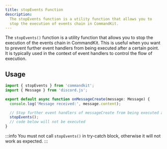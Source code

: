 ```yaml
---
title: stopEvents Function
description:
  The stopEvents function is a utility function that allows you to
  stop the execution of events chain in CommandKit.
---
```


The `stopEvents()` function is a utility function that allows you to
stop the execution of the events chain in CommandKit. This is useful
when you want to prevent further event handlers from being executed
after a certain point. It is typically used in the context of event
handlers to control the flow of execution.

## Usage

```ts title="./src/app/events/messageCreate/event.ts"
import { stopEvents } from 'commandkit';
import { Message } from 'discord.js';

export default async function onMessageCreate(message: Message) {
  console.log('Message received:', message.content);

  // Stop further event handlers of messageCreate from being executed after this point
  stopEvents();
  // code below will not be executed
}
```

:::info You must not call `stopEvents()` in try-catch block, otherwise
it will not work as expected. :::
